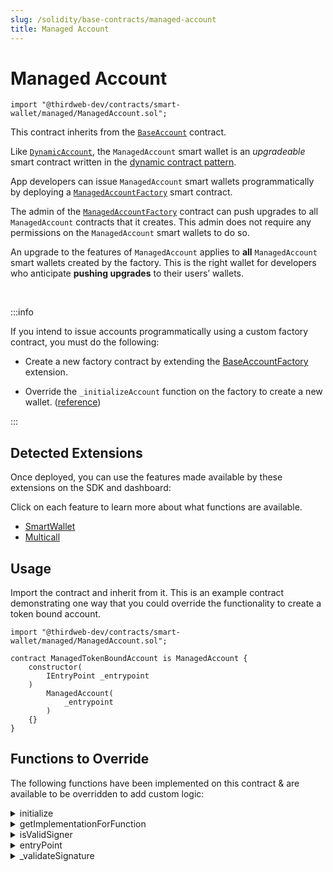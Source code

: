 ```yaml
---
slug: /solidity/base-contracts/managed-account
title: Managed Account
---
```



# Managed Account

```solidity
import "@thirdweb-dev/contracts/smart-wallet/managed/ManagedAccount.sol";
```

This contract inherits from the [`BaseAccount`](/solidity/extensions/base-account) contract.

Like [`DynamicAccount`](/solidity/base-contracts/dynamic-account), the `ManagedAccount` smart wallet is an _upgradeable_ smart contract written in the [dynamic contract pattern](https://github.com/thirdweb-dev/dynamic-contracts).

App developers can issue `ManagedAccount` smart wallets programmatically by deploying a [`ManagedAccountFactory`](/solidity/base-contracts/managed-account-factory) smart contract.

The admin of the [`ManagedAccountFactory`](/solidity/base-contracts/managed-account-factory) contract can push upgrades to all `ManagedAccount` contracts that it creates. This admin does not require any permissions on the `ManagedAccount` smart wallets to do so.

An upgrade to the features of `ManagedAccount` applies to **all** `ManagedAccount` smart wallets created by the factory. This is the right wallet for developers who anticipate **pushing upgrades** to their users’ wallets.

<ViewContractCodeButton
  link="https://github.com/thirdweb-dev/contracts/blob/main/contracts/prebuilts/account/managed/ManagedAccount.sol"
  name="ManagedAccount"
/>

<br />

:::info

If you intend to issue accounts programmatically using a custom factory contract, you must do the following:

- Create a new factory contract by extending the [BaseAccountFactory](/solidity/extensions/base-account-factory) extension.

- Override the `_initializeAccount` function on the factory to create a new wallet. ([reference](https://github.com/thirdweb-dev/contracts/blob/main/contracts/smart-wallet/non-upgradeable/AccountFactory.sol#L36))

:::

## Detected Extensions

Once deployed, you can use the features made available by these extensions on the SDK and dashboard:

Click on each feature to learn more about what functions are available.

- [SmartWallet](/solidity/extensions/base-account)
- [Multicall](/solidity/extensions/multicall)

## Usage

Import the contract and inherit from it. This is an example contract demonstrating one way that you could override the functionality to create a token bound account.

```solidity
import "@thirdweb-dev/contracts/smart-wallet/managed/ManagedAccount.sol";

contract ManagedTokenBoundAccount is ManagedAccount {
    constructor(
        IEntryPoint _entrypoint
    )
        ManagedAccount(
            _entrypoint
        )
    {}
}
```

## Functions to Override

The following functions have been implemented on this contract & are available to be overridden to add custom logic:

<details>
<summary>initialize</summary>
<div>

Initializes the smart contract wallet.

```solidity
function initialize(address _defaultAdmin, bytes calldata _data) public virtual initializer {
    factory = msg.sender;
    _setupRole(DEFAULT_ADMIN_ROLE, _defaultAdmin);
}
```

#### \_defaultAdmin

The account admin. Must be of type `address`.

#### \_data

The abi encoded data to initialize the contract with. Must be of type `bytes`.

</div>
</details>

<details>
<summary>getImplementationForFunction</summary>
<div>

Returns the extension implementation address, stored in the router, for the given function.

```solidity
function getImplementationForFunction(bytes4 _functionSelector) public view virtual override returns (address) {
    return Router(payable(factory)).getImplementationForFunction(_functionSelector);
}
```

#### \_functionSelector

The function selector to get the extension implementation address. Must be of type `bytes4`.

</div>
</details>

<details>
<summary>isValidSigner</summary>
<div>

Returns whether a signer is authorized to perform transactions using the wallet.

```solidity
function isValidSigner(address _signer) public view virtual returns (bool) {
    return _hasRole(SIGNER_ROLE, _signer) || _hasRole(DEFAULT_ADMIN_ROLE, _signer);
}
```

#### \_signer

The signer to check authorization for. Must be of type `address`.

</div>
</details>

<details>
<summary>entryPoint</summary>
<div>

Returns the entry point contract address.

```solidity
function entryPoint() public view virtual override returns (IEntryPoint) {
    return entrypointContract;
}
```

</div>
</details>

<details>
<summary>_validateSignature</summary>
<div>

Validates the signature of a user operation.

```solidity
function _validateSignature(UserOperation calldata userOp, bytes32 userOpHash)
    internal
    virtual
    override
    returns (uint256 validationData)
{
    bytes32 hash = userOpHash.toEthSignedMessageHash();
    address signer = hash.recover(userOp.signature);

    if (!isValidSigner(signer)) return SIG_VALIDATION_FAILED;
    return 0;
}
```

</div>
</details>
